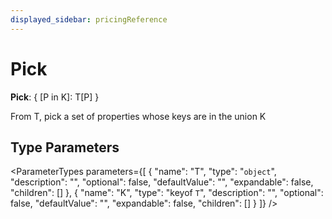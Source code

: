 ```yaml
---
displayed_sidebar: pricingReference
---
```



# Pick

 **Pick**: &#123; [P in K]: T[P] &#125;

From T, pick a set of properties whose keys are in the union K

## Type Parameters

<ParameterTypes parameters={[
  {
    "name": "T",
    "type": "`object`",
    "description": "",
    "optional": false,
    "defaultValue": "",
    "expandable": false,
    "children": []
  },
  {
    "name": "K",
    "type": "keyof `T`",
    "description": "",
    "optional": false,
    "defaultValue": "",
    "expandable": false,
    "children": []
  }
]} />
